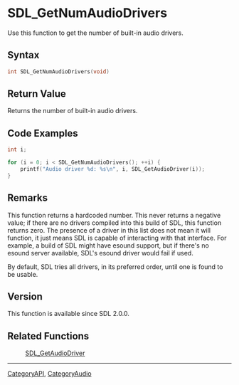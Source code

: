 
= SDL_GetNumAudioDrivers =
Use this function to get the number of built-in audio drivers.


== Syntax ==
<syntaxhighlight lang='c++'>
int SDL_GetNumAudioDrivers(void)
</syntaxhighlight>

== Return Value ==
Returns the number of built-in audio drivers.

== Code Examples ==
<syntaxhighlight lang='c++'>
int i;

for (i = 0; i < SDL_GetNumAudioDrivers(); ++i) {
    printf("Audio driver %d: %s\n", i, SDL_GetAudioDriver(i));
}
</syntaxhighlight>

== Remarks ==
This function returns a hardcoded number. This never returns a negative value; if there are no drivers compiled into this build of SDL, this function returns zero. The presence of a driver in this list does not mean it will function, it just means SDL is capable of interacting with that interface. For example, a build of SDL might have esound support, but if there's no esound server available, SDL's esound driver would fail if used.

By default, SDL tries all drivers, in its preferred order, until one is found to be usable.

== Version ==
This function is available since SDL 2.0.0.

== Related Functions ==
:[[SDL_GetAudioDriver]]

----
[[CategoryAPI]], [[CategoryAudio]]
